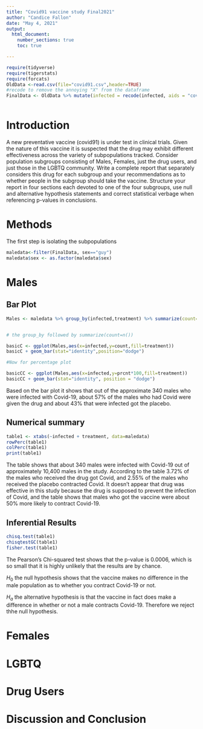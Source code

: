 ```yaml
---
title: "Covid91 vaccine study Final2021"
author: "Candice Fallon"
date: "May 4, 2021"
output: 
  html_document:
    number_sections: true
    toc: true

---
```


```r
require(tidyverse)
require(tigerstats)
require(forcats)
OldData <-read.csv(file="covid91.csv",header=TRUE)
#recode to remove the annoying "X" from the dataframe
FinalData <- OldData %>% mutate(infected = recode(infected, aids = "covid", none = "OK" )) %>% select(-one_of("X"))
```
```r

```


# Introduction

A new  preventative vaccine (covid91) is under test in clinical trials. Given the nature of this vaccine it is suspected that the drug may exhibit different effectiveness across the variety of subpopulations tracked. Consider population subgroups consisting of Males, Females, just the drug users, and just those in the LGBTQ community. Write a complete report that separately considers this drug for each subgroup and your recommendations as to whether people in the subgroup should take the vaccine. Structure your report in four sections each devoted to one of the four subgroups, use null and alternative hypothesis statements and correct statistical verbage when referencing p-values in conclusions.

# Methods

The first step is isolating the subpopulations
```r
maledata<-filter(FinalData, sex=="guy")
maledata$sex <- as.factor(maledata$sex)
```

# Males

## Bar Plot

```r
Males <- maledata %>% group_by(infected,treatment) %>% summarize(count=n()) %>% mutate(prcnt=count/sum(count))


# the group_by followed by summarize(count=n())

basicC <- ggplot(Males,aes(x=infected,y=count,fill=treatment))
basicC + geom_bar(stat="identity",position="dodge")

#Now for percentage plot

basicCC <- ggplot(Males,aes(x=infected,y=prcnt*100,fill=treatment)) 
basicCC + geom_bar(stat="identity", position = "dodge")
```

Based on the bar plot it shows that out of the approximate 340 males who were infected with Covid-19, about 57% of the males who had Covid were given the drug and about 43% that were infected got the placebo.

## Numerical summary

```r
table1 <- xtabs(~infected + treatment, data=maledata)
rowPerc(table1)
colPerc(table1)
print(table1)
```

The table shows that about 340 males were infected with Covid-19 out of approximately 10,400 males in the study. According to the table 3.72% of the males who received the drug got Covid, and 2.55% of the males who received the placebo contracted Covid. It doesn't appear that drug was effective in this study because the drug is supposed to prevent the infection of Covid, and the table shows that males who got the vaccine were about 50% more likely to contract Covid-19.


## Inferential Results

```r
chisq.test(table1)
chisqtestGC(table1)
fisher.test(table1)
```

The Pearson's Chi-squared test shows that the p-value is 0.0006, which is so small that it is highly unlikely that the results are by chance. 

$H_0$ the null hypothesis shows that the vaccine makes no difference in the male population as to whether you contract Covid-19 or not.

$H_a$ the alternative hypothesis is that the vaccine in fact does make a difference in whether or not a male contracts Covid-19. Therefore we reject thhe null hypothesis.

# Females

# LGBTQ

# Drug Users

# Discussion and Conclusion